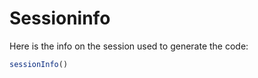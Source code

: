 
# Sessioninfo {#sessioninfo}


Here is the info on the session used to generate the code:

```r
sessionInfo()
```

